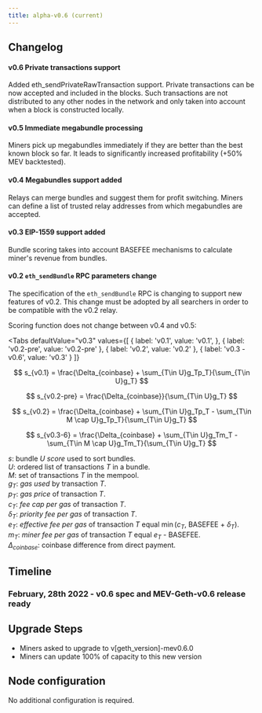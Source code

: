 ```yaml
---
title: alpha-v0.6 (current)
---
```



## Changelog

#### v0.6 Private transactions support
Added eth_sendPrivateRawTransaction support. Private transactions can be now accepted and included in the blocks. Such transactions are not distributed to any other nodes in the network and only taken into account when a block is constructed locally. 

#### v0.5 Immediate megabundle processing
Miners pick up megabundles immediately if they are better than the best known block so far.
It leads to significantly increased profitability (+50% MEV backtested).

#### v0.4 Megabundles support added
Relays can merge bundles and suggest them for profit switching.
Miners can define a list of trusted relay addresses from which megabundles are accepted.

#### v0.3 EIP-1559 support added
Bundle scoring takes into account BASEFEE mechanisms to calculate miner's revenue from bundles.

#### v0.2 `eth_sendBundle` RPC parameters change
The specification of the `eth_sendBundle` RPC is changing to support new features of v0.2. This change must be adopted by all searchers in order to be compatible with the v0.2 relay.

Scoring function does not change between v0.4 and v0.5:

<Tabs
  defaultValue="v0.3"
  values={[
    { label: 'v0.1', value: 'v0.1', },
    { label: 'v0.2-pre', value: 'v0.2-pre' },
    { label: 'v0.2', value: 'v0.2' },
    { label: 'v0.3 - v0.6', value: 'v0.3' }
  ]}
>
<TabItem value="v0.1">

$$
s_{v0.1} = \frac{\Delta_{coinbase} + \sum_{T\in U}g_Tp_T}{\sum_{T\in U}g_T}
$$
</TabItem>
<TabItem value="v0.2-pre">

$$
s_{v0.2-pre} = \frac{\Delta_{coinbase}}{\sum_{T\in U}g_T}
$$
</TabItem>
<TabItem value="v0.2">

$$
s_{v0.2} = \frac{\Delta_{coinbase} + \sum_{T\in U}g_Tp_T - \sum_{T\in M \cap U}g_Tp_T}{\sum_{T\in U}g_T}
$$
</TabItem>
<TabItem value="v0.3">

$$
s_{v0.3-6} = \frac{\Delta_{coinbase} + \sum_{T\in U}g_Tm_T - \sum_{T\in M \cap U}g_Tm_T}{\sum_{T\in U}g_T}
$$
</TabItem>

</Tabs>

$s$: bundle $U$ _score_ used to sort bundles.  
$U$: ordered list of transactions $T$ in a bundle.  
$M$: set of transactions $T$ in the mempool.  
$g_{T}$: _gas used_ by transaction $T$.  
$p_{T}$: _gas price_ of transaction $T$.  
$c_{T}$: _fee cap per gas_ of transaction $T$.  
$\delta_T$: _priority fee per gas_ of transaction $T$.  
$e_{T}$: _effective fee per gas_ of transaction $T$ equal $\min$($c_{T}$, BASEFEE + $\delta_T$).  
$m_{T}$: _miner fee per gas_ of transaction $T$ equal $e_{T}$ - BASEFEE.  
$\Delta_{coinbase}$: coinbase difference from direct payment.  

## Timeline

### February, 28th 2022 - v0.6 spec and MEV-Geth-v0.6 release ready

## Upgrade Steps

- Miners asked to upgrade to v[geth_version]-mev0.6.0
- Miners can update 100% of capacity to this new version

## Node configuration

No additional configuration is required.
